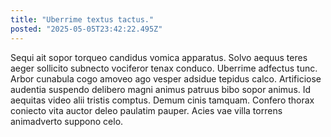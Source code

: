 ```yaml
---
title: "Uberrime textus tactus."
posted: "2025-05-05T23:42:22.495Z"
---
```


Sequi ait sopor torqueo candidus vomica apparatus. Solvo aequus teres aeger sollicito subnecto vociferor tenax conduco. Uberrime adfectus tunc.
Arbor cunabula cogo amoveo ago vesper adsidue tepidus calco. Artificiose audentia suspendo delibero magni animus patruus bibo sopor animus. Id aequitas video alii tristis comptus.
Demum cinis tamquam. Confero thorax coniecto vita auctor deleo paulatim pauper. Acies vae villa torrens animadverto suppono celo.
